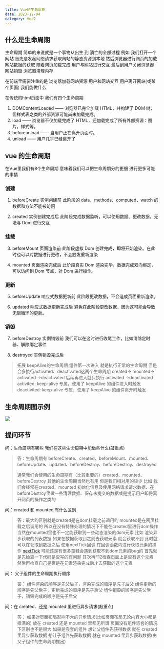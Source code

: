 ```yaml
---
title: Vue的生命周期
date: 2023-12-04
category: Vue2
---
```


## 什么是生命周期

生命周期 简单的来说就是一个事物从出生 到 消亡的全部过程
例如 我们打开一个网站 首先是发起网络请求获取网站的静态资源到本地 然后浏览器进行网页的加载 网站数据的获取 随着网页加载完成 用户与网站进行交互 最后到用户关闭浏览器 网站销毁 浏览器清理内存

在前端里需要注重的是 浏览器加载网站资源 用户和网站交互 用户离开网站(或某个页面) 我们能做什么

在传统的html页面中 我们有四个生命周期

1.  DOMContentLoaded —— 浏览器已完全加载 HTML，并构建了 DOM 树，但样式表之类的外部资源可能尚未加载完成。
2.  load —— 浏览器不仅加载完成了 HTML，还加载完成了所有外部资源：图片，样式等。
3.  beforeunload —— 当用户正在离开页面时。
4.  unload —— 用户几乎已经离开了

## vue 的生命周期

在Vue里我们有8个生命周期 意味着我们可以把生命周期分的更细 进行更多可能的事情

### 创建

1.  beforeCreate 实例创建前
    此阶段的 data、methods、computed、watch 的数据和方法不能被访问

2.  created 实例创建完成后
    此阶段完成数据监听，可以使用数据、更改数据。无法与 Dom 进行交互

### 挂载

3.  beforeMount 页面渲染前
    此阶段虚拟 Dom 创建完成，即将开始渲染。在此时也可以对数据进行更改，不会触发重新渲染

4.  mounted 页面渲染完成后
    此阶段真实 Dom 渲染完毕，数据完成双向绑定，可以访问到 Dom 节点，对 Dom 进行操作。

### 更新

5.  beforeUpdate 响应式数据更新前
    此阶段更改数据，不会造成页面重新渲染。

6.  updated 响应式数据更新完成后
    避免在此阶段更改数据，因为这可能会导致无限循环的更新。

### 销毁

7.  beforeDestroy 实例销毁前
    我们可以在这时进行收尾工作，比如清除定时器、解除绑定事件

8.  destroyed 实例销毁完成后

> 拓展
> keepAlive的生命周期
> 组件第一次进入 就是执行正常的生命周期 但是会多执行activated、deactivated这两个生命周期 created-> mounted-> activated ->deactivated
> 后续再进入就只执行 activated ->deactivated
> activited:
> keep-alive 专属，使用了 keepAlive 的组件进入时触发
> deactivited:
> keep-alive 专属，使用了 keepAlive 的组件离开时触发

## 生命周期图示例

![](/posts/vue2/lifecycle.png)

## 提问环节

问：生命周期有哪些 我们在这些生命周期中能做些什么(敲重点)

> 答：生命周期有 beforeCreate、created、beforeMount、mounted、beforeUpdate、updated、beforeDestroy、beforeDestroy、destroyed
>
> 通常我们会使用的生命周期有（比较重要的）created、mounted、beforeDestroy 其他的生命周期当然也有用 但是我们相对用的较少
> 比如 我们会经常在created、mounted 初始化信息及使用网络请求请求数据、在beforeDestroy里做一些清理数据、保存未提交的数据或是提示用户即将离开网页的操作之类的

问：created 和 mounted 有什么区别

> 答：最大的区别就是created是在dom挂载之前调用的 mounted是在网页挂载之后调用的 所以在没有特殊处理的情况下不能在created里进行dom操作 当然在mounted里也不一定能获取到一些动态渲染的dom元素
> 比如 渲染异步获取的列表数据 如果在数据获取到之前去获取元素 就会获取不到 此时就可以在获取到数据之后 使用nextTick回调 在回调函数内进行获取元素的操作 <a href="https://v2.cn.vuejs.org/v2/api/#vm-nextTick" target="\_blank">nextTick</a>
> 可能还是有很多童鞋会遇到获取不到dom元素的bug的 首先就是先检查一下代码是否写的有问题 其次再F12检查页面上是否有这个元素 然后再检查自己是否是在元素渲染完成后才去获取的这个元素

问： 父子组件的生命周期执行顺序

> 答：
> 组件渲染的顺序是先父后子，渲染完成的顺序是先子后父
> 组件更新的顺序是先父后子，更新完成的顺序是先子后父
> 组件销毁的顺序是先父后子，销毁完成的顺序是先子后父

问：在 created、还是 mounted 里进行异步请求(敲重点)

> 答：
> 如果对页面布局影响不大的异步请求(比如页面布局无论内容大小都是撑满的) 放在 created 还是 mounted 里都无所谓 页面没有组件嵌套的情况下区别也不是很大
> 如果是嵌套的组件 想让父组件先获得数据 就在 created 里异步获取数据 想让子组件先获取数据 就在 mounted 里异步获取数据(由父子组件的生命周期推出)
